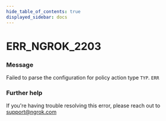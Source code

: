 ```yaml
---
hide_table_of_contents: true
displayed_sidebar: docs
---
```



# ERR_NGROK_2203

### Message

Failed to parse the configuration for policy action type `TYP`.
`ERR`

<ErrorDetails error="err_ngrok_2203" />

### Further help

If you're having trouble resolving this error, please reach out to [support@ngrok.com](mailto:support@ngrok.com?subject=Help%20with%20ERR_NGROK_2203)

